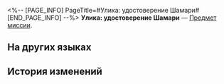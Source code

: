 <%-- [PAGE_INFO]
PageTitle=#Улика: удостоверение Шамари#
[END_PAGE_INFO] --%>
{{Предмет Инфобокс
|id          = 140341
|Изображение = Предмет Улика- удостоверение Шамари.png
|Тип         = Предмет миссии
|Инвентарь   = Миссии
|Редкость    = 3
|Эффект      = 
|Описание    = Удостоверение, принадлежащее Шамари, сотруднику отдела мотивации Корпорации межзвёздного мира. Большинство сотрудников КММ очень ценят свои удостоверения, говорят, некоторые даже крепят их себе на лоб, чтобы показывать их повсюду. Вероятно, Искорка оставила его на месте преступления, чтобы доказать, что действительно на кого-то напала.
}}
'''Улика: удостоверение Шамари''' — [[Предмет миссии]].

==На других языках==
{{На других языках
|en   = Evidence: Shamari's ID
|zhs  = 证物：沙马里的证件
|zht  = 證物：沙馬里的證件
|ja   = 証拠品：シャマリのIDカード
|ko   = 증거물: 샤마리의 사원증
|es   = Prueba: identificación de Shamari
|fr   = Preuve&nbsp;: Pièce d'identité de Shamari
|ru   = Улика: удостоверение Шамари
|th   = หลักฐาน: บัตรประจำตัวของ Shamari
|vi   = Vật Chứng: Giấy Tờ Của Shamari
|de   = Beweisstück: Shamaris Ausweis
|id   = Barang Bukti: Kartu ID Shamari
|pt   = Evidência: Identidade de Shamari
}}

==История изменений==
{{История изменений|3.5}}